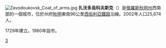 {{coord|56|30|N|66|33|E|display=title}}
[[File:Zavodoukovsk_Coat_of_arms.jpg|right]]
'''扎沃多烏科夫斯克'''（{{lang-ru|Заводоуко́вск}}）是[[俄羅斯|俄羅斯]][[秋明州|秋明州]]西南部的一個城市，位於州府[[秋明|秋明]]東南96公里[[西伯利亞鐵路|西伯利亞鐵路]]沿線。2002年人口25,674人。

1729年建立。1960年設市。

{{秋明州城市}}

[[Category:秋明州城市|З]]